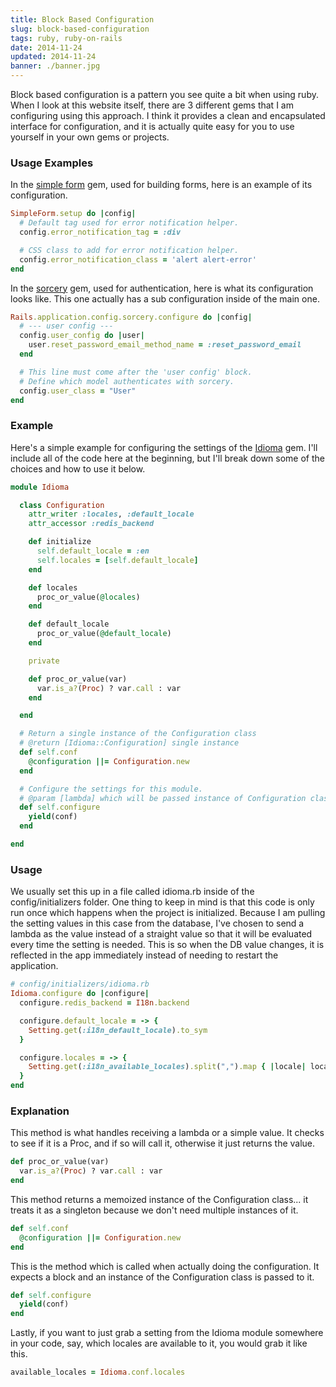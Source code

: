 ```yaml
---
title: Block Based Configuration
slug: block-based-configuration
tags: ruby, ruby-on-rails
date: 2014-11-24
updated: 2014-11-24
banner: ./banner.jpg
---
```


Block based configuration is a pattern you see quite a bit when using ruby. When I look at this website itself, there are 3 different gems that I am configuring using this approach. I think it provides a clean and encapsulated interface for configuration, and it is actually quite easy for you to use yourself in your own gems or projects.

### Usage Examples

In the [simple form](https://github.com/plataformatec/simple_form) gem, used for building forms, here is an example of its configuration.

```ruby
SimpleForm.setup do |config|
  # Default tag used for error notification helper.
  config.error_notification_tag = :div

  # CSS class to add for error notification helper.
  config.error_notification_class = 'alert alert-error'
end
```

In the [sorcery](https://github.com/NoamB/sorcery) gem, used for authentication, here is what its configuration looks like. This one actually has a sub configuration inside of the main one.

```ruby
Rails.application.config.sorcery.configure do |config|
  # --- user config ---
  config.user_config do |user|
    user.reset_password_email_method_name = :reset_password_email
  end

  # This line must come after the 'user config' block.
  # Define which model authenticates with sorcery.
  config.user_class = "User"
end
```

### Example

Here's a simple example for configuring the settings of the [Idioma](https://github.com/leighhalliday/idioma) gem. I'll include all of the code here at the beginning, but I'll break down some of the choices and how to use it below.

```ruby
module Idioma

  class Configuration
    attr_writer :locales, :default_locale
    attr_accessor :redis_backend

    def initialize
      self.default_locale = :en
      self.locales = [self.default_locale]
    end

    def locales
      proc_or_value(@locales)
    end

    def default_locale
      proc_or_value(@default_locale)
    end

    private

    def proc_or_value(var)
      var.is_a?(Proc) ? var.call : var
    end

  end

  # Return a single instance of the Configuration class
  # @return [Idioma::Configuration] single instance
  def self.conf
    @configuration ||= Configuration.new
  end

  # Configure the settings for this module.
  # @param [lambda] which will be passed instance of Configuration class
  def self.configure
    yield(conf)
  end

end
```

### Usage

We usually set this up in a file called idioma.rb inside of the config/initializers folder. One thing to keep in mind is that this code is only run once which happens when the project is initialized. Because I am pulling the setting values in this case from the database, I've chosen to send a lambda as the value instead of a straight value so that it will be evaluated every time the setting is needed. This is so when the DB value changes, it is reflected in the app immediately instead of needing to restart the application.

```ruby
# config/initializers/idioma.rb
Idioma.configure do |configure|
  configure.redis_backend = I18n.backend

  configure.default_locale = -> {
    Setting.get(:i18n_default_locale).to_sym
  }

  configure.locales = -> {
    Setting.get(:i18n_available_locales).split(",").map { |locale| locale.strip.to_sym }
  }
end
```

### Explanation

This method is what handles receiving a lambda or a simple value. It checks to see if it is a Proc, and if so will call it, otherwise it just returns the value.

```ruby
def proc_or_value(var)
  var.is_a?(Proc) ? var.call : var
end
```

This method returns a memoized instance of the Configuration class... it treats it as a singleton because we don't need multiple instances of it.

```ruby
def self.conf
  @configuration ||= Configuration.new
end
```

This is the method which is called when actually doing the configuration. It expects a block and an instance of the Configuration class is passed to it.

```ruby
def self.configure
  yield(conf)
end
```

Lastly, if you want to just grab a setting from the Idioma module somewhere in your code, say, which locales are available to it, you would grab it like this.

```ruby
available_locales = Idioma.conf.locales
```
